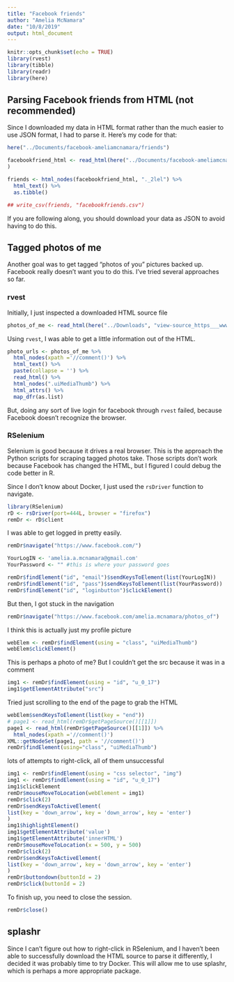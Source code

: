 ```yaml
---
title: "Facebook friends"
author: "Amelia McNamara"
date: "10/8/2019"
output: html_document
---
```


```r
knitr::opts_chunk$set(echo = TRUE)
library(rvest)
library(tibble)
library(readr)
library(here)
```

## Parsing Facebook friends from HTML (not recommended)

Since I downloaded my data in HTML format rather than the much easier to use JSON format, I had to parse it. Here's my code for that:

```r
here("../Documents/facebook-ameliamcnamara/friends")

facebookfriend_html <- read_html(here("../Documents/facebook-ameliamcnamara/friends", "friends.html")
)

friends <- html_nodes(facebookfriend_html, "._2lel") %>%
  html_text() %>%
  as.tibble()

## write_csv(friends, "facebookfriends.csv")
```

If you are following along, you should download your data as JSON to avoid having to do this. 

## Tagged photos of me

Another goal was to get tagged "photos of you" pictures backed up. Facebook really doesn't want you to do this. I've tried several approaches so far. 

### rvest

Initially, I just inspected a downloaded HTML source file
```r
photos_of_me <- read_html(here("../Downloads", "view-source_https___www.facebook.com_amelia.mcnamara_photos_of.htm"))
```

Using `rvest`, I was able to get a little information out of the HTML. 

```r
photo_urls <- photos_of_me %>%
  html_nodes(xpath ='//comment()') %>%
  html_text() %>%
  paste(collapse = '') %>%
  read_html() %>%
  html_nodes(".uiMediaThumb") %>%
  html_attrs() %>%
  map_dfr(as.list)
```

But, doing any sort of live login for facebook through `rvest` failed, because Facebook doesn't recognize the browser.

### RSelenium

Selenium is good because it drives a real browser. This is the approach the Python scripts for scraping tagged photos take. Those scripts don't work because Facebook has changed the HTML, but I figured I could debug the code better in R. 

Since I don't know about Docker, I just used the `rsDriver` function to navigate. 
```r
library(RSelenium)
rD <- rsDriver(port=444L, browser = "firefox")
remDr <- rD$client
```

I was able to get logged in pretty easily.

```r
remDr$navigate("https://www.facebook.com/")

YourLogIN <- 'amelia.a.mcnamara@gmail.com'
YourPassword <- "" #this is where your password goes

remDr$findElement("id", "email")$sendKeysToElement(list(YourLogIN))
remDr$findElement("id", "pass")$sendKeysToElement(list(YourPassword))
remDr$findElement("id", "loginbutton")$clickElement()
```

But then, I got stuck in the navigation

```r
remDr$navigate("https://www.facebook.com/amelia.mcnamara/photos_of")
```

I think this is actually just my profile picture
```r
webElem <- remDr$findElement(using = "class", "uiMediaThumb") 
webElem$clickElement()
```

This is perhaps a photo of me? But I couldn't get the src because it was in a comment
```r
img1 <- remDr$findElement(using = "id", "u_0_17")
img1$getElementAttribute("src")
```

Tried just scrolling to the end of the page to grab the HTML
```r
webElem$sendKeysToElement(list(key = "end"))
# page1 <- read_html(remDr$getPageSource()[[1]]) 
page1 <- read_html(remDr$getPageSource()[[1]]) %>%
  html_nodes(xpath ='//comment()')
XML::getNodeSet(page1, path = '//comment()')
remDr$findElement(using="class", "uiMediaThumb")
```

lots of attempts to right-click, all of them unsuccessful
```r
img1 <- remDr$findElement(using = "css selector", "img")
img1 <- remDr$findElement(using = "id", "u_0_17")
img1$clickElement
remDr$mouseMoveToLocation(webElement = img1)
remDr$click(2)
remDr$sendKeysToActiveElement(
list(key = 'down_arrow', key = 'down_arrow', key = 'enter')
)
img1$highlightElement()
img1$getElementAttribute('value')
img1$getElementAttribute('innerHTML')
remDr$mouseMoveToLocation(x = 500, y = 500)
remDr$click(2)
remDr$sendKeysToActiveElement(
list(key = 'down_arrow', key = 'down_arrow', key = 'enter')
)
remDr$buttondown(buttonId = 2)
remDr$click(buttonId = 2)
```

To finish up, you need to close the session.
```r
remDr$close()
```

## splashr
Since I can't figure out how to right-click in RSelenium, and I haven't been able to successfully download the HTML source to parse it differently, I decided it was probably time to try Docker. This will allow me to use splashr, which is perhaps a more appropriate package. 


```r

```